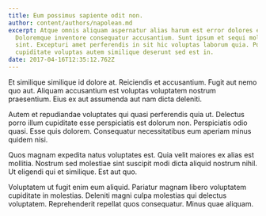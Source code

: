 ```yaml
---
title: Eum possimus sapiente odit non.
author: content/authors/napolean.md
excerpt: Atque omnis aliquam aspernatur alias harum est error dolores eos.
  Doloremque inventore consequatur accusantium. Sunt ipsum et sequi molestiae
  sint. Excepturi amet perferendis in sit hic voluptas laborum quia. Porro
  cupiditate voluptas autem similique deserunt sed est in.
date: 2017-04-16T12:35:12.762Z
---
```

Et similique similique id dolore at. Reiciendis et accusantium. Fugit aut nemo quo aut. Aliquam accusantium est voluptas voluptatem nostrum praesentium. Eius ex aut assumenda aut nam dicta deleniti.
 Autem et repudiandae voluptates qui quasi perferendis quia ut. Delectus porro illum cupiditate esse perspiciatis est dolorum non. Perspiciatis odio quasi. Esse quis dolorem. Consequatur necessitatibus eum aperiam minus quidem nisi.
 Quos magnam expedita natus voluptates est. Quia velit maiores ex alias est mollitia. Nostrum sed molestiae sint suscipit modi dicta aliquid nostrum nihil. Ut eligendi qui et similique. Est aut quo.
 Voluptatem ut fugit enim eum aliquid. Pariatur magnam libero voluptatem cupiditate in molestias. Deleniti magni culpa molestias qui delectus voluptatem. Reprehenderit repellat quos consequatur. Minus quae aliquam.